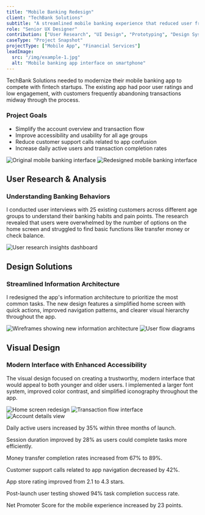 ```yaml
---
title: "Mobile Banking Redesign"
client: "TechBank Solutions"
subtitle: "A streamlined mobile banking experience that reduced user friction and increased daily active users by 35%"
role: "Senior UX Designer"
contribution: ["User Research", "UI Design", "Prototyping", "Design System"]
caseType: "Project Snapshot"
projectType: ["Mobile App", "Financial Services"]
leadImage:
  src: "/img/example-1.jpg"
  alt: "Mobile banking app interface on smartphone"
---
```


<Section type="overview" title="Project Description">

TechBank Solutions needed to modernize their mobile banking app to compete with fintech startups. The existing app had poor user ratings and low engagement, with customers frequently abandoning transactions midway through the process.

### Project Goals
- Simplify the account overview and transaction flow
- Improve accessibility and usability for all age groups
- Reduce customer support calls related to app confusion
- Increase daily active users and transaction completion rates

</Section>

<ImageGrid layout="3-3">
  <Image 
    src="/img/example-3.jpg" 
    alt="Original mobile banking interface"
    caption="Before: Complex navigation and cluttered interface"
  />
  <Image 
    src="/img/example-4.jpg" 
    alt="Redesigned mobile banking interface"
    caption="After: Clean, intuitive design with clear hierarchy"
  />
</ImageGrid>

<Section type="work" title="The Work">

## User Research & Analysis
### Understanding Banking Behaviors

I conducted user interviews with 25 existing customers across different age groups to understand their banking habits and pain points. The research revealed that users were overwhelmed by the number of options on the home screen and struggled to find basic functions like transfer money or check balance.

</Section>

<ImageGrid layout="full">
  <Image 
    src="/img/example-1.jpg" 
    alt="User research insights dashboard"
    caption="Key findings from user interviews and analytics data"
  />
</ImageGrid>

<Section type="work" title="">

## Design Solutions
### Streamlined Information Architecture

I redesigned the app's information architecture to prioritize the most common tasks. The new design features a simplified home screen with quick actions, improved navigation patterns, and clearer visual hierarchy throughout the app.
</Section>

<ImageGrid layout="4-2">
  <Image 
    src="/img/example-3.jpg" 
    alt="Wireframes showing new information architecture"
    caption="New information architecture prioritizing user tasks"
  />
  <Image 
    src="/img/example-4.jpg" 
    alt="User flow diagrams"
    caption="Simplified user flows for common banking tasks"
  />
</ImageGrid>

<Section type="work" title="">

## Visual Design
### Modern Interface with Enhanced Accessibility

The visual design focused on creating a trustworthy, modern interface that would appeal to both younger and older users. I implemented a larger font system, improved color contrast, and simplified iconography throughout the app.

</Section>

<ImageGrid layout="2-2-2">
  <Image 
    src="/img/example-3.jpg" 
    alt="Home screen redesign"
    caption="New home screen with quick actions"
  />
  <Image 
    src="/img/example-4.jpg" 
    alt="Transaction flow interface"
    caption="Streamlined money transfer process"
  />
  <Image 
    src="/img/example-5.jpg" 
    alt="Account details view"
    caption="Clear account overview and transaction history"
  />
</ImageGrid>

<Section type="impact" title="Impact and Outcomes">

<ImpactOutcomes>
  <ImpactOutcome title="User Engagement">
    <p>Daily active users increased by 35% within three months of launch.</p>
    <p>Session duration improved by 28% as users could complete tasks more efficiently.</p>
  </ImpactOutcome>
  
  <ImpactOutcome title="Task Completion">
    <p>Money transfer completion rates increased from 67% to 89%.</p>
    <p>Customer support calls related to app navigation decreased by 42%.</p>
  </ImpactOutcome>
  
  <ImpactOutcome title="User Satisfaction">
    <p>App store rating improved from 2.1 to 4.3 stars.</p>
    <p>Post-launch user testing showed 94% task completion success rate.</p>
    <p>Net Promoter Score for the mobile experience increased by 23 points.</p>
  </ImpactOutcome>
</ImpactOutcomes>

</Section>

<NextCaseStudy 
  title="E-commerce Platform Redesign" 
  href="/work/ecommerce-platform"
/>